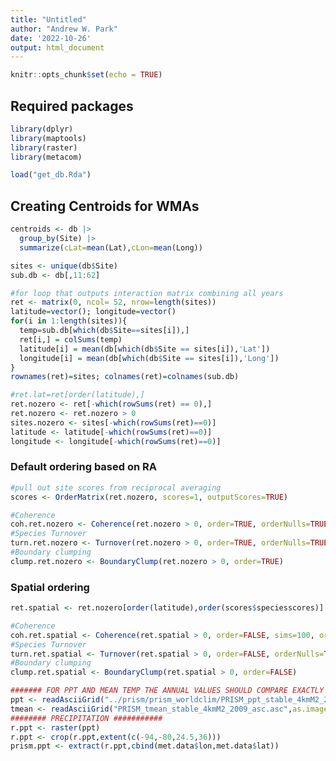 ```yaml
---
title: "Untitled"
author: "Andrew W. Park"
date: '2022-10-26'
output: html_document
---
```


```r
knitr::opts_chunk$set(echo = TRUE)
```




## Required packages
```r
library(dplyr)
library(maptools)
library(raster)
library(metacom)
```


```r
load("get_db.Rda")
```






## Creating Centroids for WMAs
```r

centroids <- db |> 
  group_by(Site) |> 
  summarize(cLat=mean(Lat),cLon=mean(Long))

```





```r

sites <- unique(db$Site)
sub.db <- db[,11:62]

#for loop that outputs interaction matrix combining all years
ret <- matrix(0, ncol= 52, nrow=length(sites)) 
latitude=vector(); longitude=vector()
for(i in 1:length(sites)){
  temp=sub.db[which(db$Site==sites[i]),]	
  ret[i,] = colSums(temp)
  latitude[i] = mean(db[which(db$Site == sites[i]),'Lat'])
  longitude[i] = mean(db[which(db$Site == sites[i]),'Long'])
}
rownames(ret)=sites; colnames(ret)=colnames(sub.db)

#ret.lat=ret[order(latitude),]
ret.nozero <- ret[-which(rowSums(ret) == 0),]
ret.nozero <- ret.nozero > 0 
sites.nozero <- sites[-which(rowSums(ret)==0)]
latitude <- latitude[-which(rowSums(ret)==0)]
longitude <- longitude[-which(rowSums(ret)==0)]

```





### Default ordering based on RA 

```r
#pull out site scores from reciprocal averaging
scores <- OrderMatrix(ret.nozero, scores=1, outputScores=TRUE)

#Coherence 
coh.ret.nozero <- Coherence(ret.nozero > 0, order=TRUE, orderNulls=TRUE)
#Species Turnover
turn.ret.nozero <- Turnover(ret.nozero > 0, order=TRUE, orderNulls=TRUE)
#Boundary clumping
clump.ret.nozero <- BoundaryClump(ret.nozero > 0, order=TRUE)

```







### Spatial ordering

```r
ret.spatial <- ret.nozero[order(latitude),order(scores$speciesscores)]

#Coherence 
coh.ret.spatial <- Coherence(ret.spatial > 0, order=FALSE, sims=100, orderNulls=TRUE)
#Species Turnover
turn.ret.spatial <- Turnover(ret.spatial > 0, order=FALSE, orderNulls=TRUE)
#Boundary clumping
clump.ret.spatial <- BoundaryClump(ret.spatial > 0, order=FALSE)

```




















```r
####### FOR PPT AND MEAN TEMP THE ANNUAL VALUES SHOULD COMPARE EXACTLY WITH PRISM ##########
ppt <- readAsciiGrid("../prism/prism_worldclim/PRISM_ppt_stable_4kmM2_2009_asc.asc",as.image=F)
tmean <- readAsciiGrid("PRISM_tmean_stable_4kmM2_2009_asc.asc",as.image=F)
######## PRECIPITATION ###########
r.ppt <- raster(ppt)
r.ppt <- crop(r.ppt,extent(c(-94,-80,24.5,36)))
prism.ppt <- extract(r.ppt,cbind(met.data$lon,met.data$lat))

```


